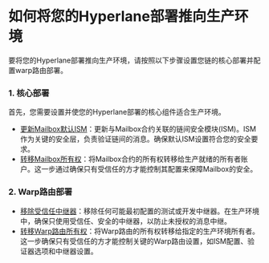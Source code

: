 # 如何将您的Hyperlane部署推向生产环境

要将您的Hyperlane部署推向生产环境，请按照以下步骤设置您链的核心部署并配置warp路由部署。

### 1. 核心部署

首先，您需要设置并使您的Hyperlane部署的核心组件适合生产环境。

- [更新Mailbox默认ISM](/guides/update-mailbox-default-ism.mdx)：更新与Mailbox合约关联的链间安全模块(ISM)。ISM作为关键的安全层，负责验证链间的消息。确保默认ISM设置符合您的安全要求。
- [转移Mailbox所有权](/guides/transfer-mailbox-ownership.mdx)：将Mailbox合约的所有权转移给生产就绪的所有者账户。这一步通过确保只有受信任的方才能控制其配置来保障Mailbox的安全。

### 2. Warp路由部署

- [移除受信任中继器](/guides/remove-trusted-relayer.mdx)：移除任何可能最初配置的测试或开发中继器。在生产环境中，确保只使用受信任、安全的中继器，以防止未授权的消息中继。
- [转移Warp路由所有权](/guides/transfer-warp-route-ownership.mdx)：将Warp路由的所有权转移给指定的生产环境所有者。这一步确保只有受信任的方才能控制关键的Warp路由设置，如ISM配置、验证器选项和中继器设置。
